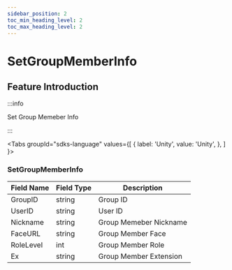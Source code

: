 ```yaml
---
sidebar_position: 2
toc_min_heading_level: 2
toc_max_heading_level: 2
---
```


# SetGroupMemberInfo

## Feature Introduction

:::info

Set Group Memeber Info

:::

<Tabs
groupId="sdks-language"
values={[
{ label: 'Unity', value: 'Unity', },
]
}>

<TabItem value="Unity">

### SetGroupMemberInfo

| Field Name       | Field Type      | Description              |
| -----------------| ----------------| -------------------------|
| GroupID          | string          | Group ID                 |
| UserID           | string          | User ID                  |
| Nickname         | string          | Group Memeber Nickname   |
| FaceURL          | string          | Group Member Face        |
| RoleLevel        | int             | Group Member Role        |
| Ex               | string          | Group Member Extension   |

</TabItem>

</Tabs>
